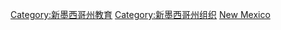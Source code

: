 {{Commons cat|Universities and colleges in New Mexico}}
[[Category:新墨西哥州教育|Category:新墨西哥州教育]]
[[Category:新墨西哥州组织|Category:新墨西哥州组织]]
[[Category:美國各州大學|New Mexico]]